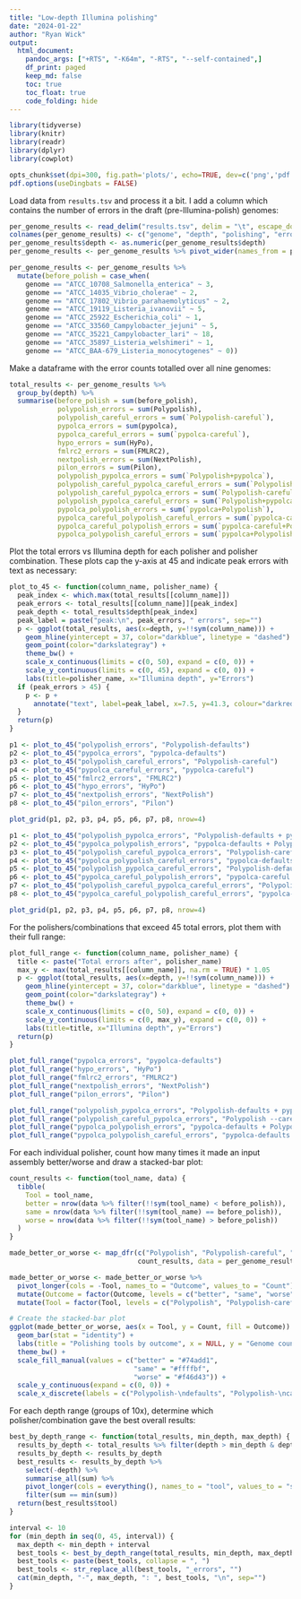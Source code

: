 ```yaml
---
title: "Low-depth Illumina polishing"
date: "2024-01-22"
author: "Ryan Wick"
output:
  html_document:
    pandoc_args: ["+RTS", "-K64m", "-RTS", "--self-contained",]
    df_print: paged
    keep_md: false
    toc: true
    toc_float: true
    code_folding: hide
---
```

```r
library(tidyverse)
library(knitr)
library(readr)
library(dplyr)
library(cowplot)

opts_chunk$set(dpi=300, fig.path='plots/', echo=TRUE, dev=c('png','pdf'), warning=FALSE, message=FALSE)
pdf.options(useDingbats = FALSE)
```


Load data from `results.tsv` and process it a bit. I add a column which contains the number of errors in the draft (pre-Illumina-polish) genomes:
```r
per_genome_results <- read_delim("results.tsv", delim = "\t", escape_double = FALSE, trim_ws = TRUE)
colnames(per_genome_results) <- c("genome", "depth", "polishing", "errors")
per_genome_results$depth <- as.numeric(per_genome_results$depth)
per_genome_results <- per_genome_results %>% pivot_wider(names_from = polishing, values_from = errors)

per_genome_results <- per_genome_results %>%
  mutate(before_polish = case_when(
    genome == "ATCC_10708_Salmonella_enterica" ~ 3,
    genome == "ATCC_14035_Vibrio_cholerae" ~ 2,
    genome == "ATCC_17802_Vibrio_parahaemolyticus" ~ 2,
    genome == "ATCC_19119_Listeria_ivanovii" ~ 5,
    genome == "ATCC_25922_Escherichia_coli" ~ 1,
    genome == "ATCC_33560_Campylobacter_jejuni" ~ 5,
    genome == "ATCC_35221_Campylobacter_lari" ~ 18,
    genome == "ATCC_35897_Listeria_welshimeri" ~ 1,
    genome == "ATCC_BAA-679_Listeria_monocytogenes" ~ 0))
```

Make a dataframe with the error counts totalled over all nine genomes:
```r
total_results <- per_genome_results %>%
  group_by(depth) %>%
  summarise(before_polish = sum(before_polish),
            polypolish_errors = sum(Polypolish),
            polypolish_careful_errors = sum(`Polypolish-careful`),
            pypolca_errors = sum(pypolca),
            pypolca_careful_errors = sum(`pypolca-careful`),
            hypo_errors = sum(HyPo),
            fmlrc2_errors = sum(FMLRC2),
            nextpolish_errors = sum(NextPolish),
            pilon_errors = sum(Pilon),
            polypolish_pypolca_errors = sum(`Polypolish+pypolca`),
            polypolish_careful_pypolca_careful_errors = sum(`Polypolish-careful+pypolca-careful`),
            polypolish_careful_pypolca_errors = sum(`Polypolish-careful+pypolca`),
            polypolish_pypolca_careful_errors = sum(`Polypolish+pypolca-careful`),
            pypolca_polypolish_errors = sum(`pypolca+Polypolish`),
            pypolca_careful_polypolish_careful_errors = sum(`pypolca-careful+Polypolish-careful`),
            pypolca_careful_polypolish_errors = sum(`pypolca-careful+Polypolish`),
            pypolca_polypolish_careful_errors = sum(`pypolca+Polypolish-careful`))
```

Plot the total errors vs Illumina depth for each polisher and polisher combination. These plots cap the y-axis at 45 and indicate peak errors with text as necessary:
```r
plot_to_45 <- function(column_name, polisher_name) {
  peak_index <- which.max(total_results[[column_name]])
  peak_errors <- total_results[[column_name]][peak_index]
  peak_depth <- total_results$depth[peak_index]
  peak_label = paste("peak:\n", peak_errors, " errors", sep="")
  p <- ggplot(total_results, aes(x=depth, y=!!sym(column_name))) +
    geom_hline(yintercept = 37, color="darkblue", linetype = "dashed") +
    geom_point(color="darkslategray") + 
    theme_bw() +
    scale_x_continuous(limits = c(0, 50), expand = c(0, 0)) +
    scale_y_continuous(limits = c(0, 45), expand = c(0, 0)) +
    labs(title=polisher_name, x="Illumina depth", y="Errors")
  if (peak_errors > 45) {
    p <- p +
      annotate("text", label=peak_label, x=7.5, y=41.3, colour="darkred", lineheight = 0.9)
  }
  return(p)
}

p1 <- plot_to_45("polypolish_errors", "Polypolish-defaults")
p2 <- plot_to_45("pypolca_errors", "pypolca-defaults")
p3 <- plot_to_45("polypolish_careful_errors", "Polypolish-careful")
p4 <- plot_to_45("pypolca_careful_errors", "pypolca-careful")
p5 <- plot_to_45("fmlrc2_errors", "FMLRC2")
p6 <- plot_to_45("hypo_errors", "HyPo")
p7 <- plot_to_45("nextpolish_errors", "NextPolish")
p8 <- plot_to_45("pilon_errors", "Pilon")

plot_grid(p1, p2, p3, p4, p5, p6, p7, p8, nrow=4)
```
```r
p1 <- plot_to_45("polypolish_pypolca_errors", "Polypolish-defaults + pypolca-defaults")
p2 <- plot_to_45("pypolca_polypolish_errors", "pypolca-defaults + Polypolish-defaults")
p3 <- plot_to_45("polypolish_careful_pypolca_errors", "Polypolish-careful + pypolca-defaults")
p4 <- plot_to_45("pypolca_polypolish_careful_errors", "pypolca-defaults + Polypolish-careful")
p5 <- plot_to_45("polypolish_pypolca_careful_errors", "Polypolish-defaults + pypolca-careful")
p6 <- plot_to_45("pypolca_careful_polypolish_errors", "pypolca-careful + Polypolish-defaults")
p7 <- plot_to_45("polypolish_careful_pypolca_careful_errors", "Polypolish-careful + pypolca-careful")
p8 <- plot_to_45("pypolca_careful_polypolish_careful_errors", "pypolca-careful + Polypolish-careful")

plot_grid(p1, p2, p3, p4, p5, p6, p7, p8, nrow=4)
```

For the polishers/combinations that exceed 45 total errors, plot them with their full range:
```r
plot_full_range <- function(column_name, polisher_name) {
  title <- paste("Total errors after", polisher_name)
  max_y <- max(total_results[[column_name]], na.rm = TRUE) * 1.05
  p <- ggplot(total_results, aes(x=depth, y=!!sym(column_name))) +
    geom_hline(yintercept = 37, color="darkblue", linetype = "dashed") +
    geom_point(color="darkslategray") +
    theme_bw() +
    scale_x_continuous(limits = c(0, 50), expand = c(0, 0)) +
    scale_y_continuous(limits = c(0, max_y), expand = c(0, 0)) +
    labs(title=title, x="Illumina depth", y="Errors")
  return(p)
}

plot_full_range("pypolca_errors", "pypolca-defaults")
plot_full_range("hypo_errors", "HyPo")
plot_full_range("fmlrc2_errors", "FMLRC2")
plot_full_range("nextpolish_errors", "NextPolish")
plot_full_range("pilon_errors", "Pilon")

plot_full_range("polypolish_pypolca_errors", "Polypolish-defaults + pypolca-defaults")
plot_full_range("polypolish_careful_pypolca_errors", "Polypolish --careful + pypolca-defaults")
plot_full_range("pypolca_polypolish_errors", "pypolca-defaults + Polypolish-defaults")
plot_full_range("pypolca_polypolish_careful_errors", "pypolca-defaults + Polypolish --careful")
```

For each individual polisher, count how many times it made an input assembly better/worse and draw a stacked-bar plot:
```r
count_results <- function(tool_name, data) {
  tibble(
    Tool = tool_name,
    better = nrow(data %>% filter(!!sym(tool_name) < before_polish)),
    same = nrow(data %>% filter(!!sym(tool_name) == before_polish)),
    worse = nrow(data %>% filter(!!sym(tool_name) > before_polish))
  )
}

made_better_or_worse <- map_dfr(c("Polypolish", "Polypolish-careful", "pypolca", "pypolca-careful", "HyPo", "FMLRC2", "NextPolish", "Pilon"),
                                count_results, data = per_genome_results)

made_better_or_worse <- made_better_or_worse %>%
  pivot_longer(cols = -Tool, names_to = "Outcome", values_to = "Count") %>%
  mutate(Outcome = factor(Outcome, levels = c("better", "same", "worse"))) %>%
  mutate(Tool = factor(Tool, levels = c("Polypolish", "Polypolish-careful", "pypolca", "pypolca-careful", "FMLRC2", "HyPo", "NextPolish", "Pilon")))

# Create the stacked-bar plot
ggplot(made_better_or_worse, aes(x = Tool, y = Count, fill = Outcome)) +
  geom_bar(stat = "identity") +
  labs(title = "Polishing tools by outcome", x = NULL, y = "Genome count") +
  theme_bw() +
  scale_fill_manual(values = c("better" = "#74add1",
                               "same" = "#ffffbf",
                               "worse" = "#f46d43")) +
  scale_y_continuous(expand = c(0, 0)) + 
  scale_x_discrete(labels = c("Polypolish-\ndefaults", "Polypolish-\ncareful", "pypolca-\ndefaults", "pypolca\n-careful", "FMLRC2", "HyPo", "NextPolish", "Pilon"))
```

For each depth range (groups of 10x), determine which polisher/combination gave the best overall results:
```r
best_by_depth_range <- function(total_results, min_depth, max_depth) {
  results_by_depth <- total_results %>% filter(depth > min_depth & depth <= max_depth)
  results_by_depth <- results_by_depth
  best_results <- results_by_depth %>%
    select(-depth) %>%
    summarise_all(sum) %>%
    pivot_longer(cols = everything(), names_to = "tool", values_to = "sum") %>%
    filter(sum == min(sum))
  return(best_results$tool)
}

interval <- 10
for (min_depth in seq(0, 45, interval)) {
  max_depth <- min_depth + interval
  best_tools <- best_by_depth_range(total_results, min_depth, max_depth)
  best_tools <- paste(best_tools, collapse = ", ")
  best_tools <- str_replace_all(best_tools, "_errors", "")
  cat(min_depth, "-", max_depth, ": ", best_tools, "\n", sep="")
}
```

